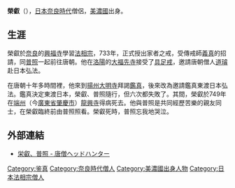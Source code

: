 {{no footnotes|time=2016-12-04T04:14:35+00:00}}
{{japanese|japanese=栄叡|kana=ようえい|romaji=Yōei}}
'''榮叡'''（{{bd|？||749年||}}），[[日本|日本]][[奈良時代|奈良時代]]僧侶，[[美濃國|美濃國]]出身。

==生涯==
榮叡於[[奈良县|奈良]]的[[興福寺|興福寺]]學習[[法相宗|法相宗]]，733年，正式授出家者之戒，受傳戒師[[義真|義真]]的招請，同[[普照_(僧侶)|普照]]一起前往唐朝。他在[[洛陽|洛陽]]的[[大福先寺|大福先寺]]接受了[[具足戒|具足戒]]，邀請唐朝僧人[[道璿|道璿]]赴日本弘法。

在唐朝十年多時間裡，他來到[[揚州|揚州]][[揚州大明寺|大明寺]]拜謁[[鑑真|鑑真]]，後來改為邀請鑑真東渡日本弘法。鑑真決定東渡日本，榮叡、普照隨行，但六次都失敗了。其間，榮叡於749年在[[端州|端州]]（今[[廣東省|廣東省]][[肇慶市|肇慶市]]）[[龍興寺|龍興寺]]得病死去。他與普照是共同經歷苦樂的親友同士，在榮叡臨終前由普照照看。榮叡死時，普照忘我地哭泣。

== 外部連結 ==
*[https://web.archive.org/web/20160622092042/http://www.japasia.net/entry/2014/10/22/063402 栄叡、普照 - 唐僧ヘッドハンター]

{{Buddhism-stub}}
{{Japanese-history-stub}}
[[Category:鉴真|Category:鉴真]]
[[Category:奈良時代僧人|Category:奈良時代僧人]]
[[Category:美濃國出身人物|Category:美濃國出身人物]]
[[Category:日本法相宗僧人|Category:日本法相宗僧人]]